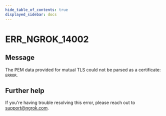 ```yaml
---
hide_table_of_contents: true
displayed_sidebar: docs
---
```



# ERR_NGROK_14002

## Message

The PEM data provided for mutual TLS could not be parsed as a certificate: `ERROR`.

<ErrorDetails error="err_ngrok_14002" />

## Further help

If you're having trouble resolving this error, please reach out to [support@ngrok.com](mailto:support@ngrok.com?subject=Help%20with%20ERR_NGROK_14002).

